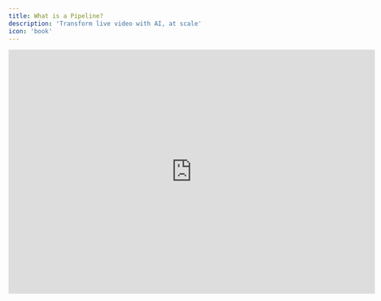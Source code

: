 ```yaml
---
title: What is a Pipeline?
description: 'Transform live video with AI, at scale'
icon: 'book'
---
```


<iframe width="720" height="480" src="https://lvpr.tv/?v=f013vrpssj1bzw57" title="Livepeer video player" frameborder="0" allow="accelerometer; autoplay; clipboard-write; encrypted-media; gyroscope; picture-in-picture" allowfullscreen />

## Overview

Livepeer Pipelines enable developers to build, deploy, and scale real-time AI video processing workflows. By combining multiple AI models into a single workflow, you can create sophisticated video experiences—from style transfer to object detection to live translation—without managing complex infrastructure.
Pipelines abstract away the complexities of video processing, inference management, and scaling, letting you focus on creating unique video experiences.

# Understanding Livepeer Pipelines

## What is a Pipeline?

A Pipeline is a composable workflow that applies AI processing to live video in real-time. Think of it as an assembly line where each station performs a specific AI operation on your video stream—like style transfer, object detection, or live translation.

Right now, pipelines operate on video and return either video or data streams. In the future, pipelines will express additional modalities such as live text-to-video.


## Key Concepts

### Real-time Processing

Unlike traditional video AI that works with pre-recorded files, Pipelines operate on live video streams with minimal added latency. This enables interactive experiences like:

* Live AI-powered video filters

* Real-time content moderation

* Dynamic visual effects

* Instant language translation

### Composability

Pipelines are built from smaller, reusable units that can be chained together. This modular approach means you can:

* Combine multiple AI capabilities into a single workflow

* Reuse common processing patterns

* Modify individual components without rebuilding the entire Pipeline

Right now, these units are represented as ComfyUI nodes.

## Pipeline Types

Pipelines generally fall into three categories:

1. **Transformation Pipelines**

   * Change how video looks (style transfer, filters)

   * Modify video properties (resolution, framerate)

   * Add visual elements (overlays, effects)

2. **Analysis Pipelines**

   * Typically outputs JSON or text (high volume)

   * Detect objects or activities

   * Track movement

   * Generate metadata

3. **Generation Pipelines**

   * Create new video content

   * Add synthetic elements

   * Produce alternative views

Pipelines can be composed, so you could use the output of one pipeline to inform another.

## Pipeline Lifecycle

A Pipeline moves through several states:

1. **Creation**

   * Built using [ComfyUI and ComfyStream](/technical/reference/local-testing) or custom Python code (coming soon)

   * Defined processing steps and parameters

   * Set resource requirements

2. **Publication**

   * Made available for other developers to see, use, and remix

3. **Usage**

   * Integrated into creator workflows (available now) or applications (API docs coming soon)

   * Processes live video streams
   
   * Pipeline control parameters updated
   
   * Monitored for performance

4. **Remixing (Coming Soon)**

   * Another developer uses Pipeline code as a starting point to create a novel experience

## Key Characteristics

### Configurable

* Behavior can be adjusted through configuration

* Supports runtime parameter updates

* Enables dynamic control during streaming

### Observable

* Reports health and performance metrics

* Provides detailed error information

* Enables monitoring and debugging

***

## Community & Support

* Join our [Discord](https://discord.gg/livepeer)

* Join the [Daily Prompt Challenge](https://pipelines.livepeer.org)

* [Contribute](https://github.com/livepeer)

***